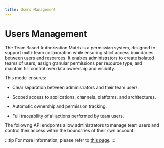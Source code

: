 ```yaml
---
title: Users Management
---
```

# Users Management

The Team Based Authorization Matrix is a permission system, designed to support multi-team collaboration while ensuring strict access boundaries between users and resources. It enables administrators to create isolated teams of users, assign granular permissions per resource type, and maintain full control over data ownership and visibility.

This model ensures:

- Clear separation between administrators and their team users.

- Scoped access to applications, channels, platforms, and architectures.

- Automatic ownership and permission tracking.

- Full traceability of all actions performed by team users.

The following API endpoints allow administrators to manage team users and control their access within the boundaries of their own account.

:::tip
For more information, please refer to [this page](../../team_based_auth).
:::